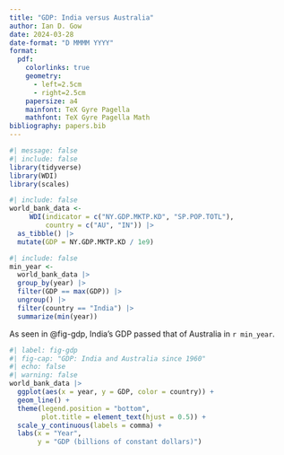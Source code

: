 ```yaml
---
title: "GDP: India versus Australia"
author: Ian D. Gow
date: 2024-03-28
date-format: "D MMMM YYYY"
format:
  pdf: 
    colorlinks: true
    geometry:
      - left=2.5cm
      - right=2.5cm
    papersize: a4
    mainfont: TeX Gyre Pagella
    mathfont: TeX Gyre Pagella Math
bibliography: papers.bib
---
```


```r
#| message: false
#| include: false
library(tidyverse)
library(WDI)
library(scales)
```

```r
#| include: false
world_bank_data <-
     WDI(indicator = c("NY.GDP.MKTP.KD", "SP.POP.TOTL"),
         country = c("AU", "IN")) |>
  as_tibble() |>
  mutate(GDP = NY.GDP.MKTP.KD / 1e9)
```

```r
#| include: false
min_year <-
  world_bank_data |> 
  group_by(year) |> 
  filter(GDP == max(GDP)) |>
  ungroup() |> 
  filter(country == "India") |> 
  summarize(min(year))
```

As seen in @fig-gdp, India's GDP passed that of Australia in `r min_year`.

```r
#| label: fig-gdp
#| fig-cap: "GDP: India and Australia since 1960"
#| echo: false
#| warning: false
world_bank_data |> 
  ggplot(aes(x = year, y = GDP, color = country)) + 
  geom_line() +
  theme(legend.position = "bottom", 
        plot.title = element_text(hjust = 0.5)) + 
  scale_y_continuous(labels = comma) +
  labs(x = "Year", 
       y = "GDP (billions of constant dollars)")
```
